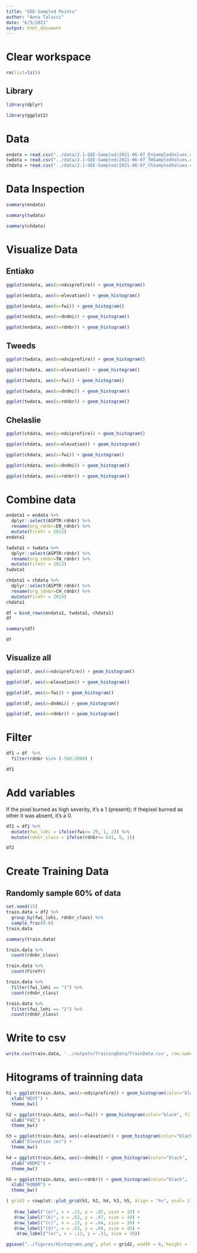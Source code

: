 ```yaml
---
title: "GEE-Sampled Points"
author: "Anna Talucci"
date: "6/5/2021"
output: html_document
---
```


# Clear workspace

```r
rm(list=ls()) 
```


## Library
```r


library(dplyr)

library(ggplot2)
```



# Data
```r
endata = read.csv("../data/2.1-GEE-Sampled/2021-06-07_EnSampledValues.csv", header=TRUE, sep = ",", strip.white = TRUE)
twdata = read.csv("../data/2.1-GEE-Sampled/2021-06-07_TWSampledValues.csv", header=TRUE, sep = ",", strip.white = TRUE)
chdata = read.csv("../data/2.1-GEE-Sampled/2021-06-07_ChSampledValues.csv", header=TRUE, sep = ",", strip.white = TRUE)
```


# Data Inspection
```r
summary(endata)
```

```r
summary(twdata)
```
```r
summary(chdata)
```

#  Visualize Data

## Entiako
```r
ggplot(endata, aes(x=ndviprefire)) + geom_histogram() 
```


```r
ggplot(endata, aes(x=elevation)) + geom_histogram() 
```



```r
ggplot(endata, aes(x=fwi)) + geom_histogram() 
```


```r
ggplot(endata, aes(x=dndmi)) + geom_histogram() 
```



```r
ggplot(endata, aes(x=rdnbr)) + geom_histogram() 
```

## Tweeds
```r
ggplot(twdata, aes(x=ndviprefire)) + geom_histogram() 
```


```r
ggplot(twdata, aes(x=elevation)) + geom_histogram() 
```



```r
ggplot(twdata, aes(x=fwi)) + geom_histogram() 
```


```r
ggplot(twdata, aes(x=dndmi)) + geom_histogram() 
```



```r
ggplot(twdata, aes(x=rdnbr)) + geom_histogram() 
```


## Chelaslie
```r
ggplot(chdata, aes(x=ndviprefire)) + geom_histogram() 
```


```r
ggplot(chdata, aes(x=elevation)) + geom_histogram() 
```



```r
ggplot(chdata, aes(x=fwi)) + geom_histogram() 
```


```r
ggplot(chdata, aes(x=dndmi)) + geom_histogram() 
```



```r
ggplot(chdata, aes(x=rdnbr)) + geom_histogram() 
```

# Combine data

```r

endata1 = endata %>% 
  dplyr::select(ASPTR:rdnbr) %>%
  rename(org_rdnbr=EN_rdnbr) %>%
  mutate(FireYr = 2012)
endata1
```

```r

twdata1 = twdata %>% 
  dplyr::select(ASPTR:rdnbr) %>%
  rename(org_rdnbr=TW_rdnbr) %>%
  mutate(FireYr = 2013)
twdata1
```


```r

chdata1 = chdata %>% 
  dplyr::select(ASPTR:rdnbr) %>%
  rename(org_rdnbr=CH_rdnbr) %>%
  mutate(FireYr = 2014)
chdata1
```


```r
df = bind_rows(endata1, twdata1, chdata1)
df
```


```r
summary(df)
```

```r
df
```

## Visualize all

```r
ggplot(df, aes(x=ndviprefire)) + geom_histogram() 
```


```r
ggplot(df, aes(x=elevation)) + geom_histogram() 
```



```r
ggplot(df, aes(x=fwi)) + geom_histogram() 
```


```r
ggplot(df, aes(x=dndmi)) + geom_histogram() 
```



```r
ggplot(df, aes(x=rdnbr)) + geom_histogram() 
```


# Filter

```r
df1 = df  %>% 
  filter(rdnbr %in% (-500:2000) )

df1
```



# Add variables

If the pixel burned as high severity, it’s a 1 (present); if thepixel burned as other it was absent, it’s a 0.

```r
df2 = df1 %>%
  mutate(fwi_lohi = ifelse(fwi<= 29, 1, 2)) %>%
  mutate(rdnbr_class = ifelse(rdnbr<= 641, 0, 1))

df2

```


# Create Training Data
## Randomly sample 60%  of data



```r
set.seed(15)
train.data = df2 %>% 
  group_by(fwi_lohi, rdnbr_class) %>%
  sample_frac(0.6)
train.data
```

```r
summary(train.data)
```






```r
train.data %>% 
  count(rdnbr_class) 
```

```r
train.data %>% 
  count(FireYr) 
```


```r
train.data %>% 
  filter(fwi_lohi == "1") %>%
  count(rdnbr_class) 
```

```r
train.data %>% 
  filter(fwi_lohi == "2") %>%
  count(rdnbr_class) 
```

# Write to csv
```r
write.csv(train.data, '../outputs/TrainingData/TrainData.csv', row.names = FALSE)
```




# Hitograms of trainning data



```r
h1 = ggplot(train.data, aes(x=ndviprefire)) + geom_histogram(color="black", fill="white") +
  xlab("NDVI") +
  theme_bw()
```

```r
h2 = ggplot(train.data, aes(x=fwi)) + geom_histogram(color="black", fill="white") +
  xlab("FWI") +
  theme_bw()
```



```r
h3 = ggplot(train.data, aes(x=elevation)) + geom_histogram(color="black", fill="white") +
  xlab("Elevation (m)") +
  theme_bw()
```

```r
h4 = ggplot(train.data, aes(x=dndmi)) + geom_histogram(color="black", fill="white") +
  xlab("dNDMI") +
  theme_bw()
```





```r
h5 = ggplot(train.data, aes(x=rdnbr)) + geom_histogram(color="black", fill="white") +
  xlab("RdNBR") +
  theme_bw()
```


```r
( grid2 = cowplot::plot_grid(h1, h2, h4, h3, h5, align = "hv", ncol= 2) +
    
   draw_label("(a)", x = .13, y = .97, size = 10) +
   draw_label("(b)", x = .63, y = .97, size = 10) +
   draw_label("(c)", x = .13, y = .64, size = 10) +
   draw_label("(d)", x = .63, y = .64, size = 10) +
    draw_label("(e)", x = .13, y = .31, size = 10))
```


```r
ggsave("../figures/Histograms.png", plot = grid2, width = 6, height = 7, units = c("in"), dpi=600 )
```
